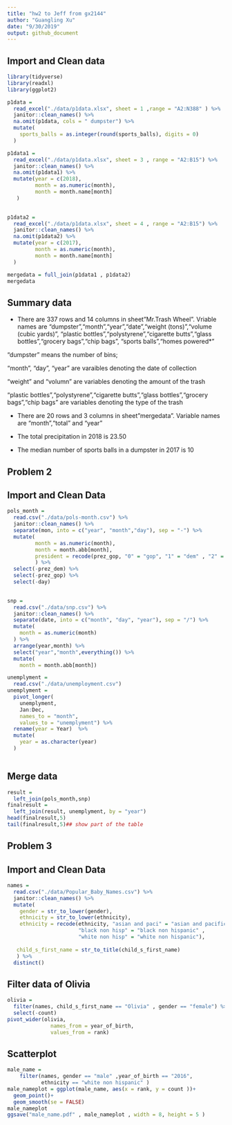 ```yaml
---
title: "hw2 to Jeff from gx2144"
author: "Guangling Xu"
date: "9/30/2019"
output: github_document
---
```


## Import and Clean data
```r
library(tidyverse)
library(readxl)
library(ggplot2)
```

```r
p1data = 
  read_excel("./data/p1data.xlsx", sheet = 1 ,range = "A2:N388" ) %>%
  janitor::clean_names() %>% 
  na.omit(p1data, cols = " dumpster") %>% 
  mutate(
    sports_balls = as.integer(round(sports_balls), digits = 0)
  )

p1data1 = 
  read_excel("./data/p1data.xlsx", sheet = 3 , range = "A2:B15") %>% 
  janitor::clean_names() %>% 
  na.omit(p1data1) %>% 
  mutate(year = c(2018),
         month = as.numeric(month),
         month = month.name[month]
   )

  
p1data2 = 
  read_excel("./data/p1data.xlsx", sheet = 4 , range = "A2:B15") %>%
  janitor::clean_names() %>%
  na.omit(p1data2) %>% 
  mutate(year = c(2017),
         month = as.numeric(month),
         month = month.name[month]
  )

mergedata = full_join(p1data1 , p1data2) 
mergedata
```

## Summary data

* There are 337 rows and 14 columns in sheet"Mr.Trash Wheel".
 Vriable names are "dumpster","month","year","date","weight (tons)","volume (cubic yards)",	"plastic bottles","polystyrene","cigarette butts","glass bottles","grocery bags","chip bags",	"sports balls","homes powered*"
 
 "dumpster" means the number of bins;
 
 "month", "day", "year" are varaibles denoting the date of collection
 
 "weight" and "volumn" are variables denoting the amount of the trash
 
 "plastic bottles","polystyrene","cigarette butts","glass bottles","grocery bags","chip bags"
 are variables denoting the type of the trash
 
* There are 20 rows and 3 columns in sheet"mergedata".
 Variable names are "month","total" and "year"
 
* The total precipitation in 2018 is 23.50

* The median number of sports balls in a dumpster in 2017 is 10

## Problem 2
## Import and Clean Data
```r
pols_month = 
  read.csv("./data/pols-month.csv") %>% 
  janitor::clean_names() %>%
  separate(mon, into = c("year", "month","day"), sep = "-") %>%
  mutate(
         month = as.numeric(month),
         month = month.abb[month],
         president = recode(prez_gop, "0" = "gop", "1" = "dem" , "2" = "gop2")
         ) %>% 
  select(-prez_dem) %>% 
  select(-prez_gop) %>% 
  select(-day)
         

snp = 
  read.csv("./data/snp.csv") %>% 
  janitor::clean_names() %>%
  separate(date, into = c("month", "day", "year"), sep = "/") %>%
  mutate( 
    month = as.numeric(month)
  ) %>% 
  arrange(year,month) %>% 
  select("year","month",everything()) %>% 
  mutate(
    month = month.abb[month])

unemplyment = 
  read.csv("./data/unemployment.csv")
unemplyment = 
  pivot_longer(
    unemplyment, 
    Jan:Dec,
    names_to = "month", 
    values_to = "unemplyment") %>% 
  rename(year = Year)  %>%
  mutate(
    year = as.character(year)
  )
  

```

## Merge data
```r
result = 
  left_join(pols_month,snp)
finalresult = 
  left_join(result, unemplyment, by = "year")
head(finalresult,5)
tail(finalresult,5)## show part of the table
```


## Problem 3
## Import and Clean Data
```r
names = 
  read.csv("./data/Popular_Baby_Names.csv") %>% 
  janitor::clean_names() %>% 
  mutate(
    gender = str_to_lower(gender),
    ethnicity = str_to_lower(ethnicity),
    ethnicity = recode(ethnicity, "asian and paci" = "asian and pacific islander",
                       "black non hisp" = "black non hispanic" , 
                       "white non hisp" = "white non hispanic"),
    
   child_s_first_name = str_to_title(child_s_first_name)
   ) %>% 
  distinct()
```


## Filter data of Olivia
```r
olivia = 
  filter(names, child_s_first_name == "Olivia" , gender == "female") %>% 
  select(-count) 
pivot_wider(olivia, 
              names_from = year_of_birth, 
              values_from = rank)  

```

## Scatterplot
```r
male_name = 
    filter(names, gender == "male" ,year_of_birth == "2016", 
           ethnicity == "white non hispanic" ) 
male_nameplot = ggplot(male_name, aes(x = rank, y = count ))+
  geom_point()+
  geom_smooth(se = FALSE)
male_nameplot
ggsave("male_name.pdf" , male_nameplot , width = 8, height = 5 )
```


